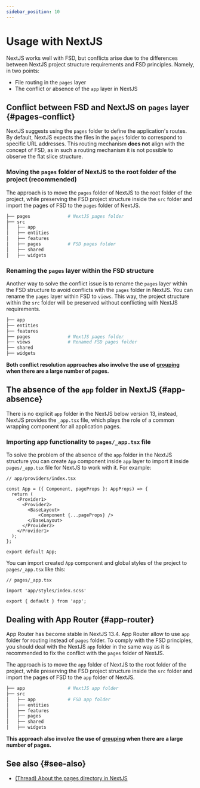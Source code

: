 ```yaml
---
sidebar_position: 10
---
```

# Usage with NextJS

NextJS works well with FSD, but conflicts arise due to the differences between NextJS project structure requirements and FSD principles.
Namely, in two points: 

- File routing in the `pages` layer
- The conflict or absence of the `app` layer in NextJS

## Conflict between FSD and NextJS on `pages` layer {#pages-conflict}

NextJS suggests using the `pages` folder to define the application's routes. By default, NextJS expects the files in the `pages` folder to correspond to specific URL addresses.
This routing mechanism **does not** align with the concept of FSD, as in such a routing mechanism it is not possible to observe the flat slice structure.

### Moving the `pages` folder of NextJS to the root folder of the project (recommended)

The approach is to move the `pages` folder of NextJS to the root folder of the project, while preserving the FSD
project structure inside the `src` folder and import the pages of FSD to the `pages` folder of NextJS.

```sh
├── pages              # NextJS pages folder
├── src
│   ├── app
│   ├── entities
│   ├── features  
│   ├── pages          # FSD pages folder
│   ├── shared
│   ├── widgets
```

### Renaming the `pages` layer within the FSD structure

Another way to solve the conflict issue is to rename the `pages` layer within the FSD structure to avoid conflicts
with the `pages` folder in NextJS.
You can rename the `pages` layer within FSD to `views`.
This way, the project structure within the `src` folder will be preserved without conflicting with NextJS requirements.

```sh
├── app
├── entities
├── features  
├── pages              # NextJS pages folder
├── views              # Renamed FSD pages folder
├── shared
├── widgets             
```

__Both conflict resolution approaches also involve the use of [grouping](https://nextjs.org/docs/app/building-your-application/routing/route-groups) when there are a large number of pages.__

## The absence of the `app` folder in NextJS {#app-absence}

There is no explicit `app` folder in the NextJS below version 13, instead, NextJS provides the `_app.tsx` file,
which plays the role of a common wrapping component for all application pages.

### Importing app functionality to `pages/_app.tsx` file

To solve the problem of the absence of the `app` folder in the NextJS structure you can create `App` component inside `app` layer to import it inside `pages/_app.tsx` file for NextJS to work with it.
For example:

```tsx
// app/providers/index.tsx

const App = ({ Component, pageProps }: AppProps) => {
  return (
    <Provider1>
      <Provider2>
        <BaseLayout>
            <Component {...pageProps} />
        </BaseLayout>
      </Provider2>
    </Provider1>
  );
};

export default App;
```
You can import created `App` component and global styles of the project to `pages/_app.tsx` like this:

```tsx
// pages/_app.tsx

import 'app/styles/index.scss'

export { default } from 'app';
```

## Dealing with App Router {#app-router}

App Router has become stable in NextJS 13.4. App Router allow to use `app` folder for routing instead of `pages` folder.
To comply with the FSD principles, you should deal with the NextJS `app` folder in the same way as it is recommended 
to fix the conflict with the `pages` folder of NextJS.

The approach is to move the `app` folder of NextJS to the root folder of the project, while preserving the FSD
project structure inside the `src` folder and import the pages of FSD to the `app` folder of NextJS.

```sh
├── app                # NextJS app folder
├── src
│   ├── app            # FSD app folder
│   ├── entities
│   ├── features  
│   ├── pages
│   ├── shared
│   ├── widgets
```

__This approach also involve the use of [grouping](https://nextjs.org/docs/app/building-your-application/routing/route-groups) when there are a large number of pages.__

## See also {#see-also}

- [(Thread) About the pages directory in NextJS](https://t.me/feature_sliced/3623)
